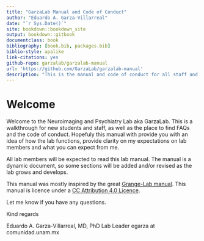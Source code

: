 ```yaml
--- 
title: "GarzaLab Manual and Code of Conduct"
author: "Eduardo A. Garza-Villarreal"
date: "`r Sys.Date()`"
site: bookdown::bookdown_site
output: bookdown::gitbook
documentclass: book
bibliography: [book.bib, packages.bib]
biblio-style: apalike
link-citations: yes
github-repo: garzalab/garzalab-manual
url: 'https://github.com/GarzaLab/garzalab-manual'
description: "This is the manual and code of conduct for all staff and students at the GarzaLab"
---
```


# Welcome

Welcome to the Neuroimaging and Psychiatry Lab aka GarzaLab. 
This is a walkthrough for new students and staff, as well as the place to find FAQs and the code of conduct. Hopefuly this manual with provide you with an idea of how the lab functions, provide clarity on my expectations on lab members and what you can expect from me.

All lab members will be expected to read this lab manual. The manual is a dynamic document, so some sections will be added and/or revised as the lab grows and develops. 

This manual was mostly inspired by the great [Grange-Lab manual](https://bookdown.org/JimGrange/Grange-lab-manual/intro.html). This manual is licence under a [CC Attribution 4.0 Licence](https://creativecommons.org/licenses/by/4.0/).

Let me know if you have any questions.

Kind regards

Eduardo A. Garza-Villarreal, MD, PhD
Lab Leader
egarza at comunidad.unam.mx
